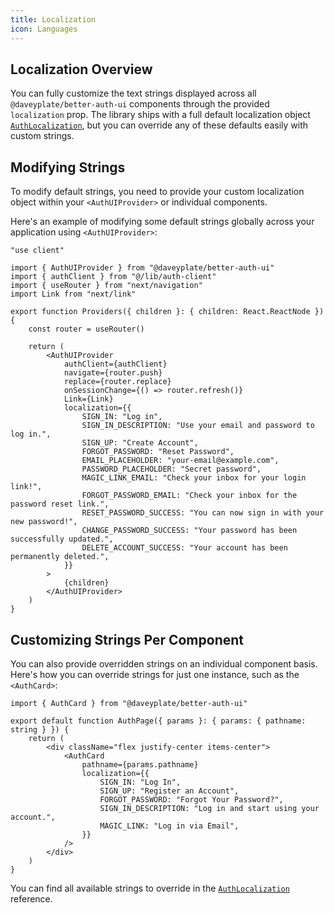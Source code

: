 ```yaml
---
title: Localization
icon: Languages
---
```


## Localization Overview

You can fully customize the text strings displayed across all `@daveyplate/better-auth-ui` components through the provided `localization` prop. The library ships with a full default localization object [`AuthLocalization`](/api-reference/auth-localization), but you can override any of these defaults easily with custom strings.

## Modifying Strings

To modify default strings, you need to provide your custom localization object within your `<AuthUIProvider>` or individual components.

Here's an example of modifying some default strings globally across your application using `<AuthUIProvider>`:

```tsx title="app/providers.tsx"
"use client"

import { AuthUIProvider } from "@daveyplate/better-auth-ui"
import { authClient } from "@/lib/auth-client"
import { useRouter } from "next/navigation"
import Link from "next/link"

export function Providers({ children }: { children: React.ReactNode }) {
    const router = useRouter()

    return (
        <AuthUIProvider
            authClient={authClient}
            navigate={router.push}
            replace={router.replace}
            onSessionChange={() => router.refresh()}
            Link={Link}
            localization={{
                SIGN_IN: "Log in",
                SIGN_IN_DESCRIPTION: "Use your email and password to log in.",
                SIGN_UP: "Create Account",
                FORGOT_PASSWORD: "Reset Password",
                EMAIL_PLACEHOLDER: "your-email@example.com",
                PASSWORD_PLACEHOLDER: "Secret password",
                MAGIC_LINK_EMAIL: "Check your inbox for your login link!",
                FORGOT_PASSWORD_EMAIL: "Check your inbox for the password reset link.",
                RESET_PASSWORD_SUCCESS: "You can now sign in with your new password!",
                CHANGE_PASSWORD_SUCCESS: "Your password has been successfully updated.",
                DELETE_ACCOUNT_SUCCESS: "Your account has been permanently deleted.",
            }}
        >
            {children}
        </AuthUIProvider>
    )
}
```

## Customizing Strings Per Component

You can also provide overridden strings on an individual component basis. Here's how you can override strings for just one instance, such as the `<AuthCard>`:

```tsx
import { AuthCard } from "@daveyplate/better-auth-ui"

export default function AuthPage({ params }: { params: { pathname: string } }) {
    return (
        <div className="flex justify-center items-center">
            <AuthCard
                pathname={params.pathname}
                localization={{
                    SIGN_IN: "Log In",
                    SIGN_UP: "Register an Account",
                    FORGOT_PASSWORD: "Forgot Your Password?",
                    SIGN_IN_DESCRIPTION: "Log in and start using your account.",
                    MAGIC_LINK: "Log in via Email",
                }}
            />
        </div>
    )
}
```

You can find all available strings to override in the [`AuthLocalization`](/api-reference/auth-localization) reference.